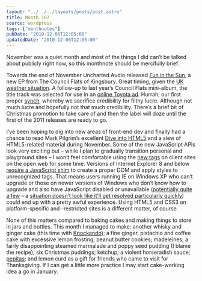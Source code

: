 ```yaml
---
layout: "../../../layouts/posts/post.astro"
title: Month 107
source: wordpress
tags: ["monthnotes"]
pubDate: "2010-12-06T12:05:00"
updatedDate: "2010-12-06T12:05:00"
---
```


November was a quiet month and most of the things I did can’t be talked about publicly right now, so this monthnote should be mercifully brief.

Towards the end of November Uncharted Audio released [Fun in the Sun](http://unchartedaudio.com/releases/the-council-flats-of-kingsbury-fun-in-the-sun/), a new EP from The Council Flats of Kingsbury. Great timing, given the [UK weather situation](http://www.guardian.co.uk/uk/gallery/2010/nov/29/snow-chaos-fun-across-uk). A follow-up to last year’s Council Flats mini-album, the title track was selected for use in an [online Toyota ad](http://www.youtube.com/watch?v=JkcHN2HFLjk). Hurrah, our first proper [synch](http://en.wikipedia.org/wiki/Royalties#Synchronization_royalties), whereby we sacrifice credibility for filthy lucre. Although not much lucre and hopefully not that much credibility. There’s a brief bit of Christmas promotion to take care of and then the label will doze until the first of the 2011 releases are ready to go.

I’ve been hoping to dig into new areas of front-end dev and finally had a chance to read Mark Pilgrim’s excellent [Dive into HTML5](http://diveintohtml5.org/) and a slew of HTML5-related material during November. Some of the new JavaScript APIs look very exciting but – while I plan to gradually transition personal and playground sites – I won’t feel comfortable using the [new tags](http://dev.w3.org/html5/html4-differences/#new-elements) on client sites on the open web for some time. Versions of Internet Explorer 8 and below [require a JavaScript shim](http://diveintohtml5.org/semantics.html#unknown-elements) to create a proper DOM and apply styles to unrecognized tags. That means users running IE on Windows XP who can’t upgrade or those on newer versions of Windows who don’t know how to upgrade and also have JavaScript disabled or unavailable ([potentially quite a few](http://developer.yahoo.com/blogs/ydn/posts/2010/10/how-many-users-have-javascript-disabled/) – a [situation doesn’t look like it’ll get resolved particularly quickly](http://www.readwriteweb.com/archives/running_windows_xp_no_internet_explorer_9_for_you.php)) could end up with a pretty awful experience. Using HTML5 and CSS3 on platform-specific and -restricted sites is a different matter, of course.

None of this matters compared to baking cakes and making things to store in jars and bottles. This month I managed to make: another whisky and ginger cake (this time with [Knockando](http://en.wikipedia.org/wiki/Knockando)); a fine ginger, pistachio and coffee cake with excessive lemon frosting; peanut butter cookies; madeleines; a fairly disappointing steamed marmalade and poppy seed pudding (I blame the recipe); six Christmas puddings; ketchup; a violent horseradish sauce; [pepitas](http://mexicanfood.about.com/od/fiestaappetizers/r/pepitas.htm); and lemon curd as a gift for friends who came to visit for Thanksgiving. If I can get a little more practice I may start cake-working idea a go in January.
